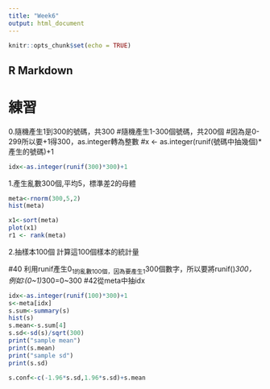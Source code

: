 ```yaml
---
title: "Week6"
output: html_document
---
```


```r
knitr::opts_chunk$set(echo = TRUE)
```

## R Markdown

# 練習

0.隨機產生1到300的號碼，共300
#隨機產生1-300個號碼，共200個
#因為是0-299所以要+1得300，as.integer轉為整數
#x <- as.integer(runif(號碼中抽幾個)*產生的號碼)+1

```r
idx<-as.integer(runif(300)*300)+1
```

1.產生亂數300個,平均5，標準差2的母體

```r
meta<-rnorm(300,5,2)
hist(meta)

x1<-sort(meta)
plot(x1)
r1 <- rank(meta)
```

2.抽樣本100個
計算這100個樣本的統計量

#40 利用runif產生0~1的亂數100個，因為要產生1~300個數字，所以要將runif()*300，例如:(0~1)*300=0~300
#42從meta中抽idx

```r
idx<-as.integer(runif(100)*300)+1
s<-meta[idx]
s.sum<-summary(s)
hist(s)
s.mean<-s.sum[4]
s.sd<-sd(s)/sqrt(300)
print("sample mean")
print(s.mean)
print("sample sd")
print(s.sd)

s.conf<-c(-1.96*s.sd,1.96*s.sd)+s.mean

```

